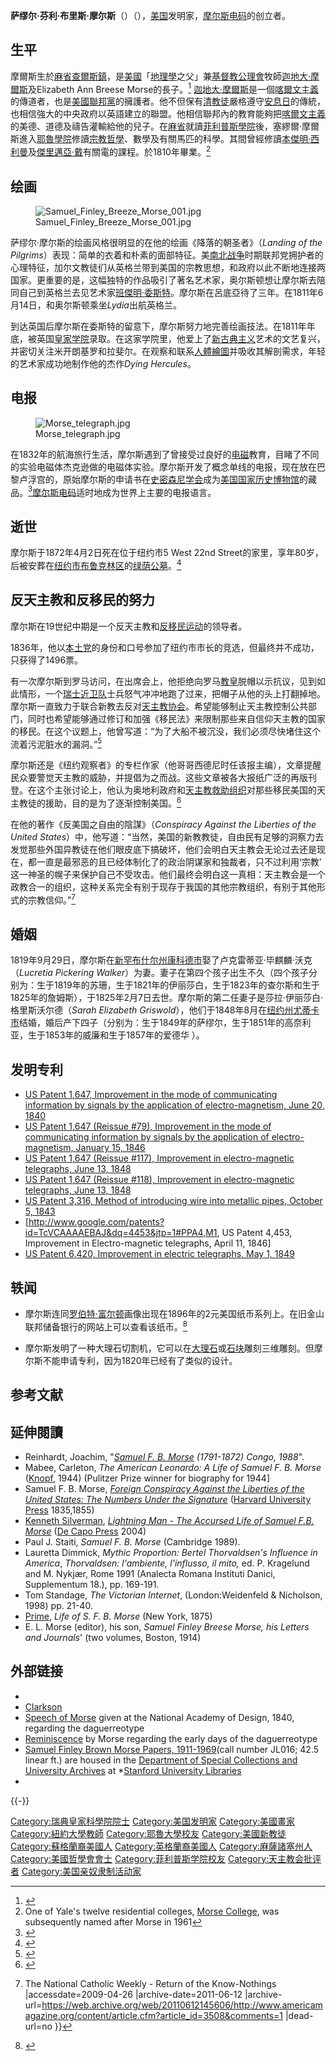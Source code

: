 {{noteTA
|G1=IT
|G2=USStates
|G3=People
|1=zh-cn:泰坦尼克号; zh-tw:鐵達尼號;
|2=zh-cn:摩尔斯电码; zh-tw:摩斯電碼; zh-hk:摩斯密碼;
|3=zh-cn:摩尔斯; zh-tw:摩斯; zh-hk:摩斯; zh-hant:摩爾斯;
|4=zh-cn:萨缪尔; zh-tw:塞繆爾; zh-hk:森姆;
|5=zh-cn:加尔文; zh-tw:喀爾文; zh-hk:加爾文;
}}
{{redirect2|摩斯|其他意思|摩斯 (消歧義)}}
{{Infobox Celebrity
| name = 萨缪尔·摩尔斯 <br> Samuel F. B. Morse
| image =Samuel Morse.jpg 
| caption = {{small|萨缪尔·摩尔斯}} 
| birth_date = {{birth date|1791|4|27|mf=y}} 
| birth_place = {{USA}}[[麻省|麻省]][[查爾斯鎮_(麻省)|查爾斯鎮]]
| death_date =  {{death date and age|1872|4|2|1791|4|27|mf=y}}
| death_place = {{USA}}紐約州紐約第22街西5號
| occupation = [[作家|作家]]、[[畫家|畫家]]及[[投資者|投資者]] 
| salary = 
| networth = 
| spouse =
| website =
| footnotes = 
}}
'''萨缪尔·芬利·布里斯·摩尔斯'''（{{lang-en|Samuel Finley Breese Morse}}）（{{bd|1791年|4月27日|1872年|4月2日}}），[[美国|美国]]发明家，[[摩尔斯电码|摩尔斯电码]]的创立者。

== 生平 ==
摩爾斯生於[[麻省|麻省]][[查爾斯鎮_(麻省)|查爾斯鎮]]，是[[美國|美國]]「[[地理學|地理學]]之父」兼[[基督教公理會|基督教公理會]]牧師[[迦地大·摩爾斯|迦地大·摩爾斯]]及Elizabeth Ann Breese Morse的長子。<ref>{{cite web |url=http://www.morsehistoricsite.org/history/morse.html |title=Samuel F. B. Morse |accessdate=2007-02-14 |format= |work= |deadurl=yes |archiveurl=https://web.archive.org/web/20061212073521/http://www.morsehistoricsite.org/history/morse.html |archivedate=2006-12-12 }}</ref> [[迦地大·摩爾斯|迦地大·摩爾斯]]是一個[[喀爾文主義|喀爾文主義]]的傳道者，也是[[美國聯邦黨|美國聯邦黨]]的擁護者。他不但保有[[清教徒|清教徒]]嚴格遵守[[安息日|安息日]]的傳統，也相信強大的中央政府以英語建立的聯盟。他相信聯邦內的教育能夠把[[喀爾文主義|喀爾文主義]]的美德、道德及禱告灌輸給他的兒子。在[[麻省|麻省]]就讀[[菲利普斯學院|菲利普斯學院]]後，塞繆爾·摩爾斯進入[[耶魯學院|耶魯學院]]修讀[[宗教哲學|宗教哲學]]、數學及有關馬匹的科學。其間曾經修讀[[本傑明·西利曼|本傑明·西利曼]]及[[傑里邁亞·戴|傑里邁亞·戴]]有關電的課程。於1810年畢業。<ref>One of Yale's twelve residential colleges, [[Morse_College|Morse College]], was subsequently named after Morse in 1961</ref>

== 绘画 ==
[[File:Samuel_Finley_Breeze_Morse_001.jpg|thumb]]

萨缪尔·摩尔斯的绘画风格很明显的在他的绘画《降落的朝圣者》（''Landing of the Pilgrims''）表现：简单的衣着和朴素的面部特征。美[[南北战争|南北战争]]时期联邦党拥护者的心理特征，加尔文教徒们从英格兰带到美国的宗教思想，和政府以此不断地连接两国家。更重要的是，这幅独特的作品吸引了著名艺术家{{link-en|华盛顿·奥尔斯顿|Washington Allston}}，奥尔斯顿想让摩尔斯去陪同自己到英格兰去见艺术家[[班傑明·委斯特|班傑明·委斯特]]。摩尔斯在呂底亞待了三年。在1811年6月14日，和奥尔斯顿乘坐''Lydia''出航英格兰。

到达英国后摩尔斯在委斯特的留意下，摩尔斯努力地完善绘画技法。在1811年年底，被英国[[皇家学院|皇家学院]]录取。在这家学院里，他爱上了[[新古典主义|新古典主义]]艺术的文艺复兴，并密切关注米开朗基罗和拉斐尔。在观察和联系[[人體繪圖|人體繪圖]]并吸收其解剖需求，年轻的艺术家成功地制作他的杰作''Dying Hercules''。

== 电报 ==
[[File:Morse_telegraph.jpg|thumb]]

在1832年的航海旅行生活，摩尔斯遇到了{{link-en|查尔斯·托马斯·杰克逊|Charles Thomas Jackson}}曾接受过良好的[[电磁|电磁]]教育，目睹了不同的实验电磁体杰克逊做的电磁体实验。摩尔斯开发了概念单线的电报，现在放在巴黎卢浮宫的{{link-en|罗脯画廊|The Gallery of the Louvre}}，原始摩尔斯的申请书在[[史密森尼学会|史密森尼学会]]成为[[美国国家历史博物馆|美国国家历史博物馆]]的藏品。<ref name="NMAH">{{cite web|url=http://historywired.si.edu/object.cfm?ID=306|title=原始的莫尔斯电报系统（''Morse's Original Telegraph''）|publisher=美国国家历史博物馆，史密森学会|accessdate=2008-06-04|archive-date=2009-01-22|archive-url=https://web.archive.org/web/20090122131647/http://historywired.si.edu/object.cfm?ID=306|dead-url=no}}</ref>[[摩尔斯电码|摩尔斯电码]]适时地成为世界上主要的电报语言。

== 逝世 ==
摩尔斯于1872年4月2日死在位于纽约市5 West 22nd Street的家里，享年80岁，后被安葬在[[纽约市|纽约市]][[布鲁克林区|布鲁克林区]]的[[绿荫公墓|绿荫公墓]]。<ref>{{cite news |first= |last= |authorlink= |coauthors= |title=Prof. Samuel Finley Breese Morse. |url= |quote=Prof. Morse died last evening at 8 o'clock, his condition having become very low soon after surprise. Though expected, the death of this distinguished man will be received with regret by thousands to whom he was only known by fame. |publisher=[[New_York_Times|New York Times]] |date=April 3, 1872, Wednesday |accessdate=2007-07-21 }}</ref> 

== 反天主教和反移民的努力 ==

摩尔斯在19世纪中期是一个反天主教和[[本土主义运动|反移民运动]]的领导者。 

1836年，他以[[美国党|本土党]]的身份和口号参加了纽约市市长的竞选，但最终并不成功，只获得了1496票。  

有一次摩尔斯到罗马访问，在出席会上，他拒绝向罗马[[教皇|教皇]]脱帽以示抗议，见到如此情形，一个[[瑞士近卫队|瑞士近卫队]]士兵怒气冲冲地跑了过来，把帽子从他的头上打翻掉地。摩尔斯一直致力于联合新教去反对[[天主教协会|天主教协会]]。希望能够制止天主教控制公共部门，同时也希望能够通过修订和加强《移民法》来限制那些来自信仰天主教的国家的移民。在这个议题上，他曾写道：“为了大船不被沉没，我们必须尽快堵住这个流着污泥脏水的漏洞。”<ref>{{Cite web |url=http://www.jstor.org/stable/1892624 |title=Billington, Ray A. 'Anti-Catholic Propaganda and the Home Missionary Movement, 1800-1860' ''The Mississippi Valley Historical Review'', Vol. 22, No. 3, (Dec., 1935), pp. 361-384. Published by Organization of American Historians. |accessdate=2009-04-26 |archive-date=2016-02-04 |archive-url=https://web.archive.org/web/20160204100556/http://www.jstor.org/stable/1892624 |dead-url=no }}</ref>  

摩尔斯还是《纽约观察者》的专栏作家（他哥哥西德尼时任该报主编），文章提醒民众要警觉天主教的威胁，并提倡为之而战。这些文章被各大报纸广泛的再版刊登。在这个主张讨论上，他认为奥地利政府和[[天主教救助组织|天主教救助组织]]对那些移民美国的天主教徒的援助，目的是为了逐渐控制美国。<ref>{{Cite web |url=http://www.jstor.org/stable/3002916 |title=Curran, Thomas J. ''International Migration Digest'', Vol. 3, No. 1, (Spring, 1966), pp. 15-25 Published by The Center for Migration Studies of New York, Inc. |accessdate=2009-04-26 |archive-date=2016-04-16 |archive-url=https://web.archive.org/web/20160416124906/http://www.jstor.org/stable/3002916 |dead-url=no }}</ref>

在他的著作《反美国之自由的陰謀》（''Conspiracy Against the Liberties of the United States''）中，他写道：“当然，美国的新教教徒，自由民有足够的洞察力去发觉那些外国异教徒在他们眼皮底下搞破坏，他们会明白天主教会无论过去还是现在，都一直是最邪恶的且已经体制化了的政治阴谋家和独裁者，只不过利用‘宗教’ 这一神圣的幌子来保护自己不受攻击。他们最终会明白这一真相：天主教会是一个政教合一的组织，这种关系完全有别于现存于我国的其他宗教组织，有别于其他形式的宗教信仰。”<ref>{{Cite web |url=http://www.americamagazine.org/content/article.cfm?article_id=3508&comments=1 |title=America {{!}} The National Catholic Weekly - Return of the Know-Nothings |accessdate=2009-04-26 |archive-date=2011-06-12 |archive-url=https://web.archive.org/web/20110612145606/http://www.americamagazine.org/content/article.cfm?article_id=3508&comments=1 |dead-url=no }}</ref>

== 婚姻 ==
1819年9月29日，摩尔斯在[[康科德_(新罕布夏州)|新罕布什尔州康科德市]]娶了卢克雷蒂亚·毕麒麟·沃克（''Lucretia Pickering Walker''）为妻。妻子在第四个孩子出生不久（四个孩子分别为：生于1819年的苏珊，生于1821年的伊丽莎白，生于1823年的查尔斯和生于1825年的詹姆斯），于1825年2月7日去世。摩尔斯的第二任妻子是莎拉·伊丽莎白·格里斯沃尔德（''Sarah Elizabeth Griswold''），他们于1848年8月在[[由提卡_(紐約州)|纽约州尤蒂卡市]]结婚，婚后产下四子（分别为：生于1849年的萨缪尔，生于1851年的高奈利亚，生于1853年的威廉和生于1857年的爱德华 ）。

== 发明专利 ==
* [http://www.google.com/patents?id=Xx5AAAAAEBAJ&printsec=abstract&zoom=4&dq=1647 US Patent 1,647, Improvement in the mode of communicating information by signals by  the application of electro-magnetism, June 20, 1840]{{Wayback|url=http://www.google.com/patents?id=Xx5AAAAAEBAJ&printsec=abstract&zoom=4&dq=1647 |date=20120524081816 }}
* [http://www.google.com/patents?id=C1cqAAAAEBAJ&printsec=abstract&zoom=4&dq=re79 US Patent 1,647 (Reissue #79), Improvement in the mode of communicating information by signals by  the application of electro-magnetism, January 15, 1846]{{Wayback|url=http://www.google.com/patents?id=C1cqAAAAEBAJ&printsec=abstract&zoom=4&dq=re79 |date=20120524081820 }}
* [http://www.google.com/patents?id=LVcqAAAAEBAJ&printsec=abstract&zoom=4&dq=re117 US Patent 1,647 (Reissue #117), Improvement in electro-magnetic telegraphs, June 13, 1848]{{Wayback|url=http://www.google.com/patents?id=LVcqAAAAEBAJ&printsec=abstract&zoom=4&dq=re117 |date=20120524081825 }}
* [http://www.google.com/patents?id=LlcqAAAAEBAJ&printsec=abstract&zoom=4&dq=re118 US Patent 1,647 (Reissue #118), Improvement in electro-magnetic telegraphs, June 13, 1848]{{Wayback|url=http://www.google.com/patents?id=LlcqAAAAEBAJ&printsec=abstract&zoom=4&dq=re118 |date=20120524081829 }}
* [http://www.google.com/patents?id=uMxBAAAAEBAJ&printsec=abstract&zoom=4&dq=3316#PPA2,M1 US Patent 3,316, Method of introducing wire into metallic pipes, October 5, 1843]{{Wayback|url=http://www.google.com/patents?id=uMxBAAAAEBAJ&printsec=abstract&zoom=4&dq=3316#PPA2,M1 |date=20120524081833 }}
* [http://www.google.com/patents?id=TcVCAAAAEBAJ&dq=4453&jtp=1#PPA4,M1, US Patent 4,453, Improvement in Electro-magnetic telegraphs, April 11, 1846]{{Wayback|url=http://www.google.com/patents?id=TcVCAAAAEBAJ&dq=4453&jtp=1#PPA4,M1, |date=20120524081838 }}
* [http://www.google.com/patents?id=OTRFAAAAEBAJ&printsec=abstract&zoom=4&dq=6420#PPA1,M1 US Patent 6,420, Improvement in electric telegraphs, May 1, 1849]{{Wayback|url=http://www.google.com/patents?id=OTRFAAAAEBAJ&printsec=abstract&zoom=4&dq=6420#PPA1,M1 |date=20120524081842 }}

== 轶闻 ==

* 摩尔斯连同[[罗伯特·富尔顿|罗伯特·富尔顿]]画像出现在1896年的2元美国纸币{{link-en|Silver certificate|Silver certificate (United States)}}系列上。在旧金山联邦储备银行的网站上可以查看该纸币。<ref>{{Cite web |url=http://www.frbsf.org/currency/metal/silvercerts/581.html |title=Metal Standards Silver Certificates:  The Last Metal Standard |accessdate=2009-04-26 |archive-date=2009-04-30 |archive-url=https://web.archive.org/web/20090430143743/http://www.frbsf.org/currency/metal/silvercerts/581.html |dead-url=no }}</ref>

* 摩尔斯发明了一种大理石切割机，它可以在[[大理石|大理石]]或[[石块|石块]]雕刻三维雕刻。但摩尔斯不能申请专利，因为1820年{{link-en|汤姆·布兰查德|Thomas Blanchard}}已经有了类似的设计。

== 参考文献 ==
{{reflist|2}}

== 延伸閱讀 ==
{{refbegin|2}}
* Reinhardt, Joachim, "''[http://www.th.physik.uni-frankfurt.de/~jr/gif/stamps/s_morse2.jpg Samuel F. B. Morse]{{Wayback|url=http://www.th.physik.uni-frankfurt.de/~jr/gif/stamps/s_morse2.jpg |date=20100213060653 }} (1791-1872) Congo, 1988''".
* Mabee, Carleton, ''The American Leonardo: A Life of Samuel F. B. Morse'' ([[Knopf|Knopf]], 1944) (Pulitzer Prize winner for biography for 1944]
* Samuel F. B. Morse, ''[http://books.google.com/books?id=J-LChYFcUf8C&printsec=titlepage&dq=Samuel+Morse+conspiracy Foreign Conspiracy Against the Liberties of the United States: The Numbers Under the Signature]{{Wayback|url=http://books.google.com/books?id=J-LChYFcUf8C&printsec=titlepage&dq=Samuel+Morse+conspiracy |date=20161203083225 }}''  ([[Harvard_University_Press|Harvard University Press]] 1835,1855)
* [[Kenneth_Silverman|Kenneth Silverman]], ''[http://books.google.com/books?id=t4KdYr5GbikC&dq=Samuel+Morse Lightning Man - The Accursed Life of Samuel F.B. Morse]{{Wayback|url=http://books.google.com/books?id=t4KdYr5GbikC&dq=Samuel+Morse |date=20161203083445 }}''  ([https://web.archive.org/web/20080516201044/http://www.perseusbooksgroup.com/dacapo/index.jsp De Capo Press] 2004)
* Paul J. Staiti, ''Samuel F. B. Morse'' (Cambridge 1989).
* Lauretta Dimmick, ''Mythic Proportion: Bertel Thorvaldsen's Influence in America'', ''Thorvaldsen: l'ambiente, l'influsso, il mito,'' ed. P. Kragelund and M. Nykjær, Rome 1991 (Analecta Romana Instituti Danici, Supplementum 18.), pp. 169-191.
* Tom Standage, ''The Victorian Internet'', (London:Weidenfeld & Nicholson, 1998) pp. 21-40.
* [[Samuel_I._Prime|Prime]], ''Life of S. F. B. Morse'' (New York, 1875)
* E. L. Morse (editor), his son, ''Samuel Finley Breese Morse, his Letters and Journals''' (two volumes, Boston, 1914)
{{refend}}

== 外部链接 ==
{{commons|Samuel Finley Breese Morse}}
* {{worldcat id|id=lccn-n50-70284}}
* [https://web.archive.org/web/20090504202249/http://people.clarkson.edu/~ekatz/scientists/morse.html Clarkson]
* [https://web.archive.org/web/20080518032613/http://www.daguerre.org/resource/texts/morse_cp.html Speech of Morse] given at the National Academy of Design, 1840, regarding the daguerreotype
* [https://web.archive.org/web/20080518032916/http://www.daguerre.org/resource/texts/morse.html Reminiscence] by Morse regarding the early days of the daguerreotype
* [http://www.oac.cdlib.org/findaid/ark:/13030/ft4c600567 Samuel Finley Brown Morse Papers, 1911-1969]{{Wayback|url=http://www.oac.cdlib.org/findaid/ark:/13030/ft4c600567 |date=20090203051215 }}(call number JL016; 42.5 linear ft.) are housed in the [http://library.stanford.edu/depts/spc/spc.html Department of Special Collections and University Archives]{{Wayback|url=http://library.stanford.edu/depts/spc/spc.html |date=20080604212605 }} at *[http://library.stanford.edu/ Stanford University Libraries]{{Wayback|url=http://library.stanford.edu/ |date=20080604212605 }}
* {{findagrave|741}}

{{-}}
{{電信}}
{{美国伟人名人堂}}
{{Authority control}}
{{DEFAULTSORT:Morsem Samuel}}

[[Category:瑞典皇家科學院院士|Category:瑞典皇家科學院院士]]
[[Category:美国发明家|Category:美国发明家]]
[[Category:美國畫家|Category:美國畫家]]
[[Category:紐約大學教師|Category:紐約大學教師]]
[[Category:耶魯大學校友|Category:耶魯大學校友]]
[[Category:美國新教徒|Category:美國新教徒]]
[[Category:蘇格蘭裔美國人|Category:蘇格蘭裔美國人]]
[[Category:英格蘭裔美國人|Category:英格蘭裔美國人]]
[[Category:麻薩諸塞州人|Category:麻薩諸塞州人]]
[[Category:美國哲學會會士|Category:美國哲學會會士]]
[[Category:菲利普斯学院校友|Category:菲利普斯学院校友]]
[[Category:天主教会批评者|Category:天主教会批评者]]
[[Category:美国亲奴隶制活动家|Category:美国亲奴隶制活动家]]